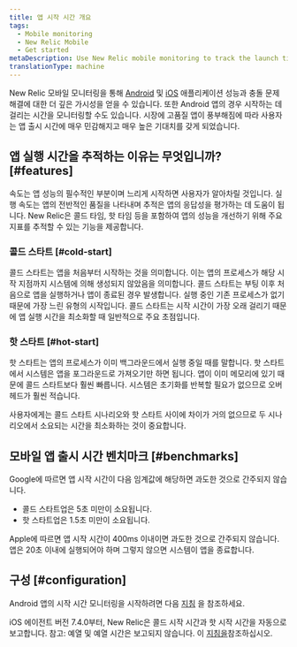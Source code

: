```yaml
---
title: 앱 시작 시간 개요
tags:
  - Mobile monitoring
  - New Relic Mobile
  - Get started
metaDescription: Use New Relic mobile monitoring to track the launch time for Android apps
translationType: machine
---
```


New Relic 모바일 모니터링을 통해 [Android](/docs/mobile-monitoring/new-relic-mobile-android/get-started/introduction-new-relic-mobile-android) 및 [iOS](/docs/mobile-monitoring/new-relic-mobile-ios/get-started/introduction-new-relic-mobile-ios) 애플리케이션 성능과 충돌 문제 해결에 대한 더 깊은 가시성을 얻을 수 있습니다. 또한 Android 앱의 경우 시작하는 데 걸리는 시간을 모니터링할 수도 있습니다. 시장에 고품질 앱이 풍부해짐에 따라 사용자는 앱 출시 시간에 매우 민감해지고 매우 높은 기대치를 갖게 되었습니다.

## 앱 실행 시간을 추적하는 이유는 무엇입니까? [#features]

속도는 앱 성능의 필수적인 부분이며 느리게 시작하면 사용자가 알아차릴 것입니다. 실행 속도는 앱의 전반적인 품질을 나타내며 추적은 앱의 응답성을 평가하는 데 도움이 됩니다. New Relic은 콜드 타임, 핫 타임 등을 포함하여 앱의 성능을 개선하기 위해 주요 지표를 추적할 수 있는 기능을 제공합니다.

### 콜드 스타트 [#cold-start]

콜드 스타트는 앱을 처음부터 시작하는 것을 의미합니다. 이는 앱의 프로세스가 해당 시작 지점까지 시스템에 의해 생성되지 않았음을 의미합니다. 콜드 스타트는 부팅 이후 처음으로 앱을 실행하거나 앱이 종료된 경우 발생합니다. 실행 중인 기존 프로세스가 없기 때문에 가장 느린 유형의 시작입니다. 콜드 스타트는 시작 시간이 가장 오래 걸리기 때문에 앱 실행 시간을 최소화할 때 일반적으로 주요 초점입니다.

### 핫 스타트 [#hot-start]

핫 스타트는 앱의 프로세스가 이미 백그라운드에서 실행 중일 때를 말합니다. 핫 스타트에서 시스템은 앱을 포그라운드로 가져오기만 하면 됩니다. 앱이 이미 메모리에 있기 때문에 콜드 스타트보다 훨씬 빠릅니다. 시스템은 초기화를 반복할 필요가 없으므로 오버헤드가 훨씬 적습니다.

사용자에게는 콜드 스타트 시나리오와 핫 스타트 사이에 차이가 거의 없으므로 두 시나리오에서 소요되는 시간을 최소화하는 것이 중요합니다.

## 모바일 앱 출시 시간 벤치마크 [#benchmarks]

Google에 따르면 앱 시작 시간이 다음 임계값에 해당하면 과도한 것으로 간주되지 않습니다.

* 콜드 스타트업은 5초 미만이 소요됩니다.
* 핫 스타트업은 1.5초 미만이 소요됩니다.

Apple에 따르면 앱 시작 시간이 400ms 이내이면 과도한 것으로 간주되지 않습니다. 앱은 20초 이내에 실행되어야 하며 그렇지 않으면 시스템이 앱을 종료합니다.

## 구성 [#configuration]

Android 앱의 시작 시간 모니터링을 시작하려면 다음 [지침](/docs/mobile-monitoring/new-relic-mobile-android/install-configure/configure-app-launch-time-android-apps) 을 참조하세요.

iOS 에이전트 버전 7.4.0부터, New Relic은 콜드 시작 시간과 핫 시작 시간을 자동으로 보고합니다. 참고: 예열 및 예열 시간은 보고되지 않습니다. 이 [지침을](/docs/mobile-monitoring/new-relic-mobile-ios/configuration/app-launch-times-ios-apps)참조하십시오.